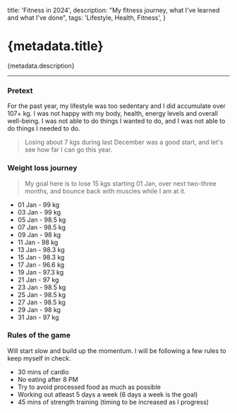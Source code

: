   title: 'Fitness in 2024',
  description: "My fitness journey, what I've learned and what I've done",
  tags: 'Lifestyle, Health, Fitness',
}

# {metadata.title}

{metadata.description}

---

### Pretext

For the past year, my lifestyle was too sedentary and I did accumulate over 107+ kg. I was not happy with my body, health, energy levels and overall well-being. I was not able to do things I wanted to do, and I was not able to do things I needed to do.

> Losing about 7 kgs during last December was a good start, and let's see how far I can go this year.

### Weight loss journey

> My goal here is to lose 15 kgs starting 01 Jan, over next two-three months, and bounce back with muscles while I am at it.

- 01 Jan - 99 kg
- 03 Jan - 99 kg
- 05 Jan - 98.5 kg
- 07 Jan - 98.5 kg
- 09 Jan - 98 kg
- 11 Jan - 98 kg
- 13 Jan - 98.3 kg
- 15 Jan - 98.3 kg
- 17 Jan - 96.6 kg
- 19 Jan - 97.3 kg
- 21 Jan - 97 kg
- 23 Jan - 98.5 kg
- 25 Jan - 98.5 kg
- 27 Jan - 98.5 kg
- 29 Jan - 98 kg
- 31 Jan - 97 kg

### Rules of the game

Will start slow and build up the momentum. I will be following a few rules to keep myself in check.

- 30 mins of cardio
- No eating after 8 PM
- Try to avoid processed food as much as possible
- Working out atleast 5 days a week (6 days a week is the goal)
- 45 mins of strength training (timing to be increased as I progress)
